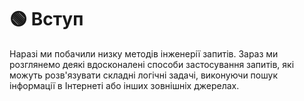 
# 🟢 Вступ

Наразі ми побачили низку методів інженерії запитів. Зараз ми розглянемо деякі вдосконалені способи застосування запитів, які можуть розв'язувати складні логічні задачі, виконуючи пошук інформації в Інтернеті або інших зовнішніх джерелах.
